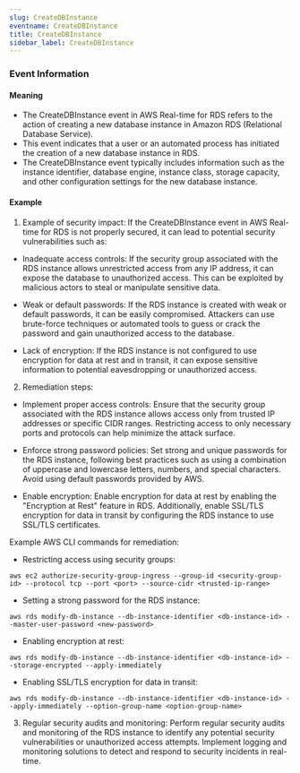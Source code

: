 ```yaml
--- 
slug: CreateDBInstance
eventname: CreateDBInstance
title: CreateDBInstance
sidebar_label: CreateDBInstance
---
```

                       
### Event Information

#### Meaning

- The CreateDBInstance event in AWS Real-time for RDS refers to the action of creating a new database instance in Amazon RDS (Relational Database Service).
- This event indicates that a user or an automated process has initiated the creation of a new database instance in RDS.
- The CreateDBInstance event typically includes information such as the instance identifier, database engine, instance class, storage capacity, and other configuration settings for the new database instance.

#### Example

1. Example of security impact: If the CreateDBInstance event in AWS Real-time for RDS is not properly secured, it can lead to potential security vulnerabilities such as:

- Inadequate access controls: If the security group associated with the RDS instance allows unrestricted access from any IP address, it can expose the database to unauthorized access. This can be exploited by malicious actors to steal or manipulate sensitive data.

- Weak or default passwords: If the RDS instance is created with weak or default passwords, it can be easily compromised. Attackers can use brute-force techniques or automated tools to guess or crack the password and gain unauthorized access to the database.

- Lack of encryption: If the RDS instance is not configured to use encryption for data at rest and in transit, it can expose sensitive information to potential eavesdropping or unauthorized access.

2. Remediation steps:

- Implement proper access controls: Ensure that the security group associated with the RDS instance allows access only from trusted IP addresses or specific CIDR ranges. Restricting access to only necessary ports and protocols can help minimize the attack surface.

- Enforce strong password policies: Set strong and unique passwords for the RDS instance, following best practices such as using a combination of uppercase and lowercase letters, numbers, and special characters. Avoid using default passwords provided by AWS.

- Enable encryption: Enable encryption for data at rest by enabling the "Encryption at Rest" feature in RDS. Additionally, enable SSL/TLS encryption for data in transit by configuring the RDS instance to use SSL/TLS certificates.

Example AWS CLI commands for remediation:

- Restricting access using security groups:
```
aws ec2 authorize-security-group-ingress --group-id <security-group-id> --protocol tcp --port <port> --source-cidr <trusted-ip-range>
```

- Setting a strong password for the RDS instance:
```
aws rds modify-db-instance --db-instance-identifier <db-instance-id> --master-user-password <new-password>
```

- Enabling encryption at rest:
```
aws rds modify-db-instance --db-instance-identifier <db-instance-id> --storage-encrypted --apply-immediately
```

- Enabling SSL/TLS encryption for data in transit:
```
aws rds modify-db-instance --db-instance-identifier <db-instance-id> --apply-immediately --option-group-name <option-group-name>
```

3. Regular security audits and monitoring: Perform regular security audits and monitoring of the RDS instance to identify any potential security vulnerabilities or unauthorized access attempts. Implement logging and monitoring solutions to detect and respond to security incidents in real-time.


 
